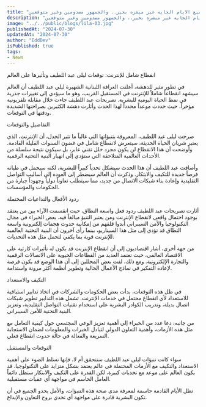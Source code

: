 ```yaml
---
title: "وأخيراً انقطاع شامل للإنترنت.. ليلى عبد اللطيف توجه رسالة عاجلة للجميع الايام الجايه غير مبشره بخير.. والجمهور مصدومين وغير متوقعين!!"
description: "وأخيراً انقطاع شامل للإنترنت.. ليلى عبد اللطيف توجه رسالة عاجلة للجميع الايام الجايه غير مبشره بخير.. والجمهور مصدومين وغير متوقعين!!"
image: "../../public/blogs/lila-03.jpg"
publishedAt: "2024-07-30"
updatedAt: "2024-07-30"
author: "EddDev"
isPublished: true
tags:
- News
---
```


انقطاع شامل للإنترنت: توقعات ليلى عبد اللطيف وتأثيرها على العالم


في تطور مثير للدهشة، أعلنت العرافة اللبنانية الشهيرة ليلى عبد اللطيف أن العالم سيشهد انقطاعاً شاملاً للإنترنت في المستقبل القريب، وهو ما سيؤدي إلى تغييرات جذرية في نمط الحياة اليومية للبشرية. تصريحات عبد اللطيف جاءت خلال مقابلة تلفزيونية مؤخراً، حيث حددت موعداً محدداً لهذا الحدث وأثارت دهشة الكثيرين بصراحتها الشديدة ودقتها في التوقعات.


التفاصيل والتوقعات

صرحت ليلى عبد اللطيف، المعروفة بتنبؤاتها التي غالباً ما تثير الجدل، أن الإنترنت، الذي يعتبر شريان الحياة الحديثة، سيتعرض لانقطاع شامل في غضون السنوات القليلة القادمة. وأوضحت أن هذا الانقطاع لن يكون مجرد خلل تقني عابر، بل سيكون نتيجة سلسلة من الأحداث العالمية المتلاحقة التي ستؤدي إلى انهيار البنية التحتية الرقمية.

وأضافت عبد اللطيف أن هذا الحدث سيشكل تحدياً كبيراً للبشرية، لكنه سيحمل في طياته فرصاً جديدة للتكيف والابتكار. وذكرت أن العالم سيضطر إلى العودة إلى أساليب التواصل التقليدية وإعادة بناء شبكات الاتصال من جديد، مما سيتطلب تعاوناً دولياً وجهوداً جبارة من الحكومات والمؤسسات.

ردود الأفعال والتداعيات المحتملة

أثارت تصريحات عبد اللطيف ردود فعل واسعة النطاق، حيث انقسمت الآراء بين من يعتقد بوجود احتمال واقعي لانقطاع الإنترنت ومن يعتبر التنبؤ مبالغاً فيه. بعض الخبراء في مجال التكنولوجيا والأمن السيبراني أبدوا قلقهم من إمكانية حدوث هجمات إلكترونية واسعة النطاق قد تؤدي إلى مثل هذا السيناريو، بينما رأى آخرون أن البنية التحتية العالمية للإنترنت قوية بما يكفي لتحمل مثل هذه التحديات.

من جهة أخرى، أشار اقتصاديون إلى أن انقطاع الإنترنت قد يكون له تأثيرات كارثية على الاقتصاد العالمي، حيث تعتمد العديد من القطاعات الحيوية على الاتصالات الرقمية والتجارة الإلكترونية. ومع ذلك، لفت بعض المحللين إلى أن هذا الوضع قد يكون فرصة لإعادة التفكير في نماذج الأعمال الحالية وتطوير أنظمة أكثر مرونة واستدامة.

التكيف والاستعداد

في ظل هذه التوقعات، بدأت بعض الحكومات والشركات في اتخاذ تدابير استباقية للاستعداد لأي انقطاع محتمل في خدمات الإنترنت. تشمل هذه التدابير تطوير شبكات اتصال بديلة، وتدريب الكوادر البشرية على استخدام تقنيات التواصل التقليدية، وتعزيز البنية التحتية للأمن السيبراني.

من جانبه، دعا عدد من الخبراء إلى أهمية تعزيز الوعي المجتمعي حول كيفية التعامل مع مثل هذه الأزمات، وأهمية التعاون الدولي لتبادل الخبرات والمعلومات لضمان الاستجابة السريعة والفعالة في حالة حدوث انقطاع فعلي.

التوقعات والمستقبل

سواء كانت تنبؤات ليلى عبد اللطيف ستتحقق أم لا، فإنها تسلط الضوء على أهمية الاستعداد والتكيف مع الأزمات المحتملة في عالم يعتمد بشكل متزايد على التكنولوجيا. قد يكون العالم على موعد مع تحديات كبيرة، لكن القدرة على التكيف والابتكار ستظل دائماً العامل الحاسم في مواجهة أي عقبات مستقبلية.

تظل الأيام القادمة حاسمة لمعرفة مدى صحة هذه التنبؤات، والأمل يحدو الجميع في أن تكون البشرية قادرة على مواجهة أي تحدي بروح التعاون والإبداع.